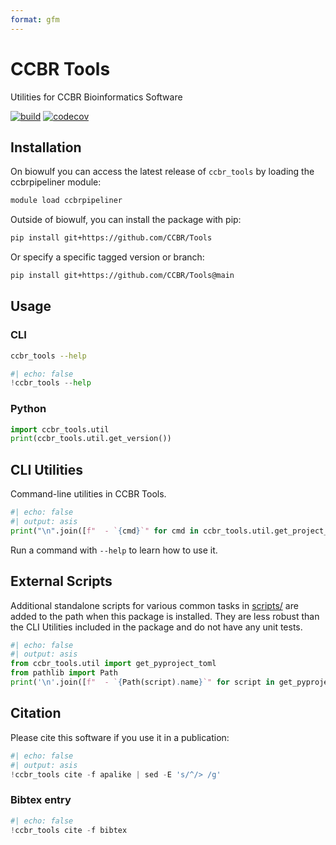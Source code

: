 ```yaml
---
format: gfm
---
```


<!-- README.md is generated from README.qmd. Please edit that file -->

# CCBR Tools

Utilities for CCBR Bioinformatics Software

[![build](https://github.com/CCBR/Tools/actions/workflows/build-python.yml/badge.svg)](https://github.com/CCBR/Tools/actions/workflows/build-python.yml)
[![codecov](https://codecov.io/gh/CCBR/Tools/graph/badge.svg?token=O73NOR65B3)](https://codecov.io/gh/CCBR/Tools)

## Installation

On biowulf you can access the latest release of `ccbr_tools` by loading the ccbrpipeliner module:

```sh
module load ccbrpipeliner
```

Outside of biowulf, you can install the package with pip:

```sh
pip install git+https://github.com/CCBR/Tools
```

Or specify a specific tagged version or branch:

```sh
pip install git+https://github.com/CCBR/Tools@main
```

## Usage

### CLI

```sh
ccbr_tools --help
```

```python
#| echo: false
!ccbr_tools --help
```

### Python

```python
import ccbr_tools.util
print(ccbr_tools.util.get_version())
```


## CLI Utilities

Command-line utilities in CCBR Tools.

```python
#| echo: false
#| output: asis
print("\n".join([f"  - `{cmd}`" for cmd in ccbr_tools.util.get_project_scripts()]))
```

Run a command with `--help` to learn how to use it.

## External Scripts

Additional standalone scripts for various common tasks in [scripts/](scripts/) are added to the path when this package is installed.
They are less robust than the CLI Utilities included in the package and do not have any unit tests.

```python
#| echo: false
#| output: asis
from ccbr_tools.util import get_pyproject_toml
from pathlib import Path
print('\n'.join([f"  - `{Path(script).name}`" for script in get_pyproject_toml()['tool']['setuptools']['script-files']]))
```


## Citation

Please cite this software if you use it in a publication:

```python
#| echo: false
#| output: asis
!ccbr_tools cite -f apalike | sed -E 's/^/> /g'
```


### Bibtex entry

```python
#| echo: false
!ccbr_tools cite -f bibtex
```
